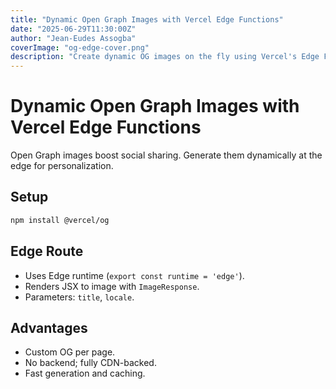 ```yaml
---
title: "Dynamic Open Graph Images with Vercel Edge Functions"
date: "2025-06-29T11:30:00Z"
author: "Jean-Eudes Assogba"
coverImage: "og-edge-cover.png"
description: "Create dynamic OG images on the fly using Vercel's Edge Functions and @vercel/og."
---
```


# Dynamic Open Graph Images with Vercel Edge Functions

Open Graph images boost social sharing. Generate them dynamically at the edge for personalization.

## Setup

```bash
npm install @vercel/og
```

## Edge Route

- Uses Edge runtime (`export const runtime = 'edge'`).
- Renders JSX to image with `ImageResponse`.
- Parameters: `title`, `locale`.

## Advantages

- Custom OG per page.
- No backend; fully CDN-backed.
- Fast generation and caching.
